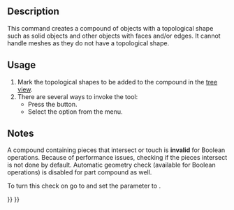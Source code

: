 <languages/>
<translate>

<!--T:6-->
{{Docnav
|[[Part_ProjectionOnSurface|ProjectionOnSurface]]
|[[Part_ExplodeCompound|ExplodeCompound]]
|[[Part_Workbench|Part]]
|IconL=Part_ProjectionOnSurface.svg
|IconR=Part_ExplodeCompound.svg
|IconC=Workbench_Part.svg
}}

<!--T:1-->
{{GuiCommand
|Name=Part Compound‏‎
|MenuLocation=Part → Compound → Make compound
|Workbenches=[[Part_Workbench|Part]]
|Version=0.14
|SeeAlso=[[Part_Fuse|Part Fuse]], [[Part_CompoundFilter|Part CompoundFilter]], [[Part_ExplodeCompound|Part ExplodeCompound]]
}}

== Description == <!--T:11-->

<!--T:2-->
This command creates a compound of objects with a topological shape such as solid objects and other objects with faces and/or edges. It cannot handle meshes as they do not have a topological shape.

== Usage == <!--T:12-->

<!--T:3-->
# Mark the topological shapes to be added to the compound in the [[Tree_view|tree view]].
# There are several ways to invoke the tool:
#* Press the {{Button|[[Image:Part_Compound.svg|16px]] [[Part_Compound|Make compound]]}} button.
#* Select the {{MenuCommand|Part → Compound → [[Image:Part_Compound.svg|16px]] Make compound}} option from the menu.

== Notes == <!--T:13-->

<!--T:4-->
A compound containing pieces that intersect or touch is '''invalid''' for Boolean operations. Because of performance issues, checking if the pieces intersect is not done by default. Automatic geometry check (available for Boolean operations) is disabled for part compound as well.

<!--T:10-->
To turn this check on go to {{MenuCommand|Tools → Edit Parameters → Preferences... → Mod → Part → CheckGeometry → RunBOPCheck}} and set the parameter to {{incode|true}}.


<!--T:7-->
{{Docnav
|[[Part_ProjectionOnSurface|ProjectionOnSurface]]
|[[Part_ExplodeCompound|ExplodeCompound]]
|[[Part_Workbench|Part]]
|IconL=Part_ProjectionOnSurface.svg
|IconR=Part_ExplodeCompound.svg
|IconC=Workbench_Part.svg
}}

</translate>
{{Part_Tools_navi{{#translation:}}}}
{{Userdocnavi{{#translation:}}}}